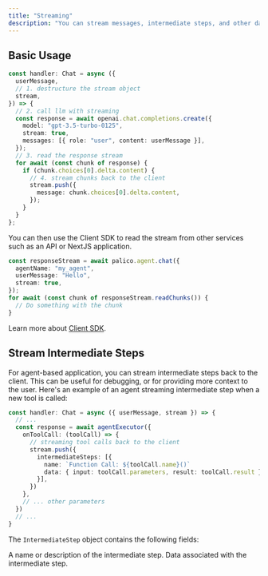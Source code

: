 ```yaml
---
title: "Streaming"
description: "You can stream messages, intermediate steps, and other data back to the user using the [ChatResponseStream](https://typedoc.palico.ai/classes/_palico_ai_app.ChatResponseStream.html) object. You can access this object from your `Chat` function's input."
---
```


## Basic Usage

```typescript {4, 16-18}
const handler: Chat = async ({
  userMessage,
  // 1. destructure the stream object
  stream,
}) => {
  // 2. call llm with streaming
  const response = await openai.chat.completions.create({
    model: "gpt-3.5-turbo-0125",
    stream: true,
    messages: [{ role: "user", content: userMessage }],
  });
  // 3. read the response stream
  for await (const chunk of response) {
    if (chunk.choices[0].delta.content) {
      // 4. stream chunks back to the client
      stream.push({
        message: chunk.choices[0].delta.content,
      });
    }
  }
};
```

You can then use the Client SDK to read the stream from other services such as an API or NextJS application.

```typescript
const responseStream = await palico.agent.chat({
  agentName: "my_agent",
  userMessage: "Hello",
  stream: true,
});
for await (const chunk of responseStream.readChunks()) {
  // Do something with the chunk
}
```

Learn more about [Client SDK](/client-sdk).

## Stream Intermediate Steps

For agent-based application, you can stream intermediate steps back to the client. This can be useful for debugging, or for providing more context to the user. Here's an example of an agent streaming intermediate step when a new tool is called:

```typescript {6-11}
const handler: Chat = async ({ userMessage, stream }) => {
  // ...
  const response = await agentExecutor({
    onToolCall: (toolCall) => {
      // streaming tool calls back to the client
      stream.push({
        intermediateSteps: [{
          name: `Function Call: ${toolCall.name}()`
          data: { input: toolCall.parameters, result: toolCall.result },
        }],
      })
    },
    // ... other parameters
  })
  // ...
}
```

The `IntermediateStep` object contains the following fields:

<ResponseField name="name" type="string" required>
  A name or description of the intermediate step.
</ResponseField>
<ResponseField name="data" type="json">
  Data associated with the intermediate step.
</ResponseField>
